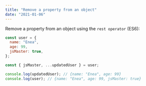 ```yaml
---
title: "Remove a property from an object"
date: "2021-01-06"
---
```


Remove a property from an object using the `rest operator` (ES6):

```js
const user = {
  name: "Enea",
  age: 99,
  jsMaster: true,
};

const { jsMaster, ...updatedUser } = user;

console.log(updatedUser); // {name: "Enea", age: 99}
console.log(user); // {name: "Enea", age: 99, jsMaster: true}
```
